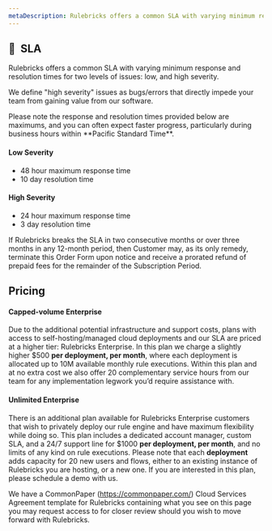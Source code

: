 ```yaml
---
metaDescription: Rulebricks offers a common SLA with varying minimum response and resolution times for two levels of issues– low, and high severity. Learn more about our SLA here.
---
```


## 🤝  SLA

Rulebricks offers a common SLA with varying minimum response and resolution times for two levels of issues: low, and high severity.

We define "high severity" issues as bugs/errors that directly impede your team from gaining value from our software.


<Callout type="info" emoji="🚥">
  Please note the response and resolution times provided below are maximums, and
  you can often expect faster progress, particularly during business hours
  within **Pacific Standard Time**.
</Callout>

#### **Low Severity**

- 48 hour maximum response time
- 10 day resolution time

#### **High Severity**

- 24 hour maximum response time
- 3 day resolution time

If Rulebricks breaks the SLA in two consecutive months or over three months in any 12-month period, then Customer may, as its only remedy, terminate this Order Form upon notice and receive a prorated refund of prepaid fees for the remainder of the Subscription Period.

## Pricing

#### Capped-volume Enterprise

Due to the additional potential infrastructure and support costs, plans with access to self-hosting/managed cloud deployments and our SLA are priced at a higher tier: Rulebricks Enterprise. In this plan we charge a slightly higher $500 **per deployment, per month**, where each deployment is allocated up to 10M available monthly rule executions. Within this plan and at no extra cost we also offer 20 complementary service hours from our team for any implementation legwork you’d require assistance with.

#### Unlimited Enterprise

There is an additional plan available for Rulebricks Enterprise customers that wish to privately deploy our rule engine and have maximum flexibility while doing so. This plan includes a dedicated account manager, custom SLA, and a 24/7 support line for $1000 **per deployment, per month**, and no limits of any kind on rule executions. Please note that each **deployment** adds capacity for 20 new users and flows, either to an existing instance of Rulebricks you are hosting, or a new one. If you are interested in this plan, please schedule a demo with us.

We have a CommonPaper (https://commonpaper.com/) Cloud Services Agreement template for Rulebricks containing what you see on this page you may request access to for closer review should you wish to move forward with Rulebricks.

